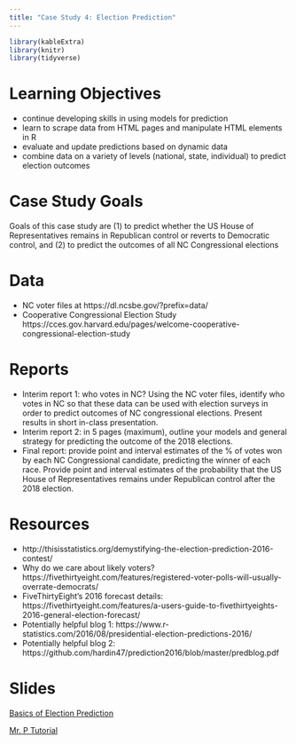```yaml
---
title: "Case Study 4: Election Prediction"
---
```


```r
library(kableExtra)
library(knitr)
library(tidyverse)
```




# Learning Objectives

- continue developing skills in using models for prediction
- learn to scrape data from HTML pages and manipulate HTML elements in R
- evaluate and update predictions based on dynamic data
- combine data on a variety of levels (national, state, individual) to predict election outcomes

# Case Study Goals
Goals of this case study are (1) to predict whether the US House of Representatives remains in Republican control or reverts to Democratic control, and (2) to predict the outcomes of all NC Congressional elections

# Data

+ NC voter files at https://dl.ncsbe.gov/?prefix=data/
+ Cooperative Congressional Election Study https://cces.gov.harvard.edu/pages/welcome-cooperative-congressional-election-study 

# Reports

- Interim report 1: who votes in NC? Using the NC voter files, identify who votes in NC so that these data can be used with election surveys in order to predict outcomes of NC congressional elections. Present results in short in-class presentation.
- Interim report 2: in 5 pages (maximum), outline your models and general strategy for predicting the outcome of the 2018 elections.
- Final report: provide point and interval estimates of the % of votes won by each NC Congressional candidate, predicting the winner of each race. Provide point and interval estimates of the probability that the US House of Representatives remains under Republican control after the 2018 election.


# Resources

+ http://thisisstatistics.org/demystifying-the-election-prediction-2016-contest/ 
+ Why do we care about likely voters?  https://fivethirtyeight.com/features/registered-voter-polls-will-usually-overrate-democrats/ 
+ FiveThirtyEight's 2016 forecast details: https://fivethirtyeight.com/features/a-users-guide-to-fivethirtyeights-2016-general-election-forecast/ 
+ Potentially helpful blog 1: https://www.r-statistics.com/2016/08/presidential-election-predictions-2016/
+ Potentially helpful blog 2: https://github.com/hardin47/prediction2016/blob/master/predblog.pdf

# Slides


[Basics of Election Prediction](decks/cs04_1_deck.html)

[Mr. P Tutorial](decks/cs04_2_deck.html)







